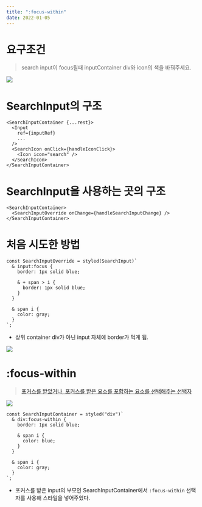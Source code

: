 ```yaml
---
title: ":focus-within"
date: 2022-01-05
---
```


# 요구조건

> search input이 focus될때 inputContainer div와 icon의 색을 바꿔주세요.

![](https://images.velog.io/images/nsunny0908/post/a2ff9b31-8cea-4d66-a4d2-b9c3117e9fe6/Untitled.png)

# SearchInput의 구조

```tsx
<SearchInputContainer {...rest}>
  <Input
    ref={inputRef}
    ...
  />
  <SearchIcon onClick={handleIconClick}>
    <Icon icon="search" />
  </SearchIcon>
</SearchInputContainer>
```

# SearchInput을 사용하는 곳의 구조

```tsx
<SearchInputContainer>
  <SearchInputOverride onChange={handleSearchInputChange} />
</SearchInputContainer>
```

# 처음 시도한 방법

```tsx
const SearchInputOverride = styled(SearchInput)`
  & input:focus {
    border: 1px solid blue;

    & + span > i {
      border: 1px solid blue;
    }
  }

  & span i {
    color: gray;
  }
`;
```

- 상위 container div가 아닌 input 자체에 border가 먹게 됨.

![](https://images.velog.io/images/nsunny0908/post/cb7c51f3-f4a6-45aa-b9a3-aed7df500c69/Untitled-1.png)

# :focus-within

> [포커스를 받았거나, 포커스를 받은 요소를 포함하는 요소를 선택해주는 선택자](https://developer.mozilla.org/ko/docs/Web/CSS/:focus-within)

![](https://images.velog.io/images/nsunny0908/post/cb7c51f3-f4a6-45aa-b9a3-aed7df500c69/Untitled-1.png)

```tsx
const SearchInputContainer = styled("div")`
  & div:focus-within {
    border: 1px solid blue;

    & span i {
      color: blue;
    }
  }

  & span i {
    color: gray;
  }
`;
```

- 포커스를 받은 input의 부모인 SearchInputContainer에서 `:focus-within` 선택자를 사용해 스타일을 넣어주었다.
